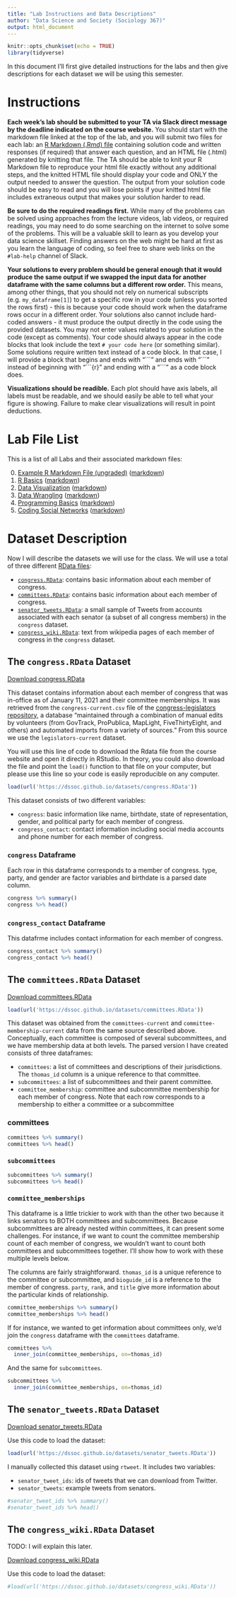 ```yaml
---
title: "Lab Instructions and Data Descriptions"
author: "Data Science and Society (Sociology 367)"
output: html_document
---
```


```r
knitr::opts_chunk$set(echo = TRUE)
library(tidyverse)
```

In this document I'll first give detailed instructions for the labs and then give descriptions for each dataset we will be using this semester.


# Instructions

**Each week's lab should be submitted to your TA via Slack direct message by the deadline indicated on the course website.** You should start with the markdown file linked at the top of the lab, and you will submit two files for each lab: an [R Markdown (.Rmd) file](https://rmarkdown.rstudio.com/authoring_quick_tour.html) containing solution code and written responses (if required) that answer each question, and an HTML file (.html) generated by knitting that file. The TA should be able to knit your R Markdown file to reproduce your html file exactly without any additional steps, and the knitted HTML file should display your code and ONLY the output needed to answer the question. The output from your solution code should be easy to read and you will lose points if your knitted html file includes extraneous output that makes your solution harder to read.

**Be sure to do the required readings first.** While many of the problems can be solved using approaches from the lecture videos, lab videos, or required readings, you may need to do some searching on the internet to solve some of the problems. This will be a valuable skill to learn as you develop your data science skillset. Finding answers on the web might be hard at first as you learn the language of coding, so feel free to share web links on the `#lab-help` channel of Slack.

**Your solutions to every problem should be general enough that it would produce the same output if we swapped the input data for another dataframe with the same columns but a different row order.** This means, among other things, that you should not rely on numerical subscripts (e.g. `my_dataframe[1]`) to get a specific row in your code (unless you sorted the rows first) - this is because your code should work when the dataframe rows occur in a different order. Your solutions also cannot include hard-coded answers - it must produce the output directly in the code using the provided datasets. You may not enter values related to your solution in the code (except as comments). Your code should always appear in the code blocks that look include the text `# your code here` (or something similar). Some solutions require written text instead of a code block. In that case, I will provide a block that begins and ends with "\`\`\`" and ends with "\`\`\`" instead of beginning with "\`\`\`\{r\}" and ending with a "\`\`\`" as a code block does.

**Visualizations should be readible.** Each plot should have axis labels, all labels must be readable, and we should easily be able to tell what your figure is showing. Failure to make clear visualizations will result in point deductions.


# Lab File List

This is a list of all Labs and their associated markdown files:

0. [Example R Markdown File (ungraded)](/assignments/Lab_0.html) ([markdown](/assignments/Lab_0.Rmd))
1. [R Basics](/assignments/Lab_1.html) ([markdown](/assignments/Lab_1.Rmd))
2. [Data Visualization](/assignments/Lab_2.html) ([markdown](/assignments/Lab_2.Rmd))
3. [Data Wrangling](/assignments/Lab_3.html) ([markdown](/assignments/Lab_3.Rmd))
4. [Programming Basics](/assignments/Lab_4.html) ([markdown](/assignments/Lab_4.Rmd))
5. [Coding Social Networks](/assignments/Lab_5.html) ([markdown](/assignments/Lab_5.Rmd))
<!--
6. [Working with APIs](/assignments/Lab_6.html) ([markdown](/assignments/Lab_6.Rmd))
7. [Modeling (A Brief Introduction)](/assignments/Lab_7.html) ([markdown](/assignments/Lab_7.Rmd))
8. [Introduction to text analysis](/assignments/Lab_8.html) ([markdown](/assignments/Lab_8.Rmd))
9. [Word counts and Dictionaries](/assignments/Lab_9.html) ([markdown](/assignments/Lab_9.Rmd))
10. [Topic Modeling](/assignments/Lab_10.html) ([markdown](/assignments/Lab_10.Rmd))
-->

# Dataset Description

Now I will describe the datasets we will use for the class. We will use a total of three different [RData files](https://bookdown.org/ndphillips/YaRrr/rdata-files.html):


+ [`congress.RData`](https://dssoc.github.io/datasets/congress.RData): contains basic information about each member of congress.
+ [`committees.RData`](https://dssoc.github.io/datasets/congress.RData): contains basic information about each member of congress.
+ [`senator_tweets.RData`](https://dssoc.github.io/datasets/senator_tweets.RData): a small sample of Tweets from accounts associated with each senator (a subset of all congress members) in the `congress` dataset.
+ [`congress_wiki.RData`](https://dssoc.github.io/datasets/congress_wiki.RData): text from wikipedia pages of each member of congress in the `congress` dataset.

## The `congress.RData` Dataset

[Download congress.RData](https://dssoc.github.io/datasets/congress.RData)

This dataset contains information about each member of congress that was in-office as of January 11, 2021 and their committee memberships. It was retrieved from the `congress-current.csv` file of the [congress-legislators repository](https://github.com/unitedstates/congress-legislators), a database "maintained through a combination of manual edits by volunteers (from GovTrack, ProPublica, MapLight, FiveThirtyEight, and others) and automated imports from a variety of sources." From this source we use the `legislators-current` dataset.

You will use this line of code to download the Rdata file from the course website and open it directly in RStudio. In theory, you could also download the file and point the `load()` function to that file on your computer, but please use this line so your code is easily reproducible on any computer.

```r
load(url('https://dssoc.github.io/datasets/congress.RData'))
```

This dataset consists of two different variables:

+ `congress`: basic information like name, birthdate, state of representation, gender, and political party for each member of congress. 
+ `congress_contact`: contact information including social media accounts and phone number for each member of congress.

### `congress` Dataframe

Each row in this dataframe corresponds to a member of congress. type, party, and gender are factor variables and birthdate is a parsed date column.

```r
congress %>% summary()
congress %>% head()
```

### `congress_contact` Dataframe

This datafrme includes contact information for each member of congress.

```r
congress_contact %>% summary()
congress_contact %>% head()
```

## The `committees.RData` Dataset

[Download committees.RData](https://dssoc.github.io/datasets/committees.RData)

```r
load(url('https://dssoc.github.io/datasets/committees.RData'))
```

This dataset was obtained from the `committees-current` and `committee-membership-current` data from the same source described above. Conceptually, each committee is composed of several subcommittees, and we have membership data at both levels. The parsed version I have created consists of three dataframes:

+ `committees`: a list of committees and descriptions of their jurisdictions. The `thomas_id` column is a unique reference to that committee.
+ `subcommittees`: a list of subcommittees and their parent committee.
+ `committee_membership`: committee and subcommittee membership for each member of congress. Note that each row corresponds to a membership to either a committee or a subcommittee

### committees

```r
committees %>% summary()
committees %>% head()
```

### `subcommittees`

```r
subcommittees %>% summary()
subcommittees %>% head()
```

### `committee_memberships`

This dataframe is a little trickier to work with than the other two because it links senators to BOTH committees and subcommittees. Because subcommittees are already nested within committees, it can present some challenges. For instance, if we want to count the committee membership count of each member of congress, we wouldn't want to count both committees and subcommittees together. I'll show how to work with these multiple levels below.

The columns are fairly straightforward. `thomas_id` is a unique reference to the committee or subcommittee, and `bioguide_id` is a reference to the member of congress. `party`, `rank`, and `title` give more information about the particular kinds of relationship.
```r
committee_memberships %>% summary()
committee_memberships %>% head()
```

If for instance, we wanted to get information about committees only, we'd join the `congress` dataframe with the `committees` dataframe.

```r
committees %>% 
  inner_join(committee_memberships, on=thomas_id)
```
And the same for `subcommittees`.

```r
subcommittees %>% 
  inner_join(committee_memberships, on=thomas_id)
```


## The `senator_tweets.RData` Dataset

[Download senator_tweets.RData](https://dssoc.github.io/datasets/senator_tweets.RData)

Use this code to load the dataset:

```r
load(url('https://dssoc.github.io/datasets/senator_tweets.RData'))
```

I manually collected this dataset using `rtweet`. It includes two variables:

+ `senator_tweet_ids`: ids of tweets that we can download from Twitter.
+ `senator_tweets`: example tweets from senators.

```r
#senator_tweet_ids %>% summary()
#senator_tweet_ids %>% head()
```


## The `congress_wiki.RData` Dataset

TODO: I will explain this later.

[Download congress_wiki.RData](https://dssoc.github.io/datasets/congress_wiki.RData)

Use this code to load the dataset:

```r
#load(url('https://dssoc.github.io/datasets/congress_wiki.RData'))
```

